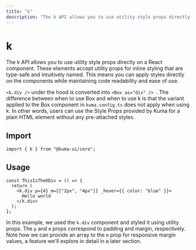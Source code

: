 ```yaml
---
title: "k"
description: "The k API allows you to use utility style props directly on a React component. These elements accept utility props for inline styling that are type-safe and intuitively named. This enables you to apply styles directly on the components while maintaining code readability and ease of use."
---
```



# k

The k API allows you to use utility style props directly on a React component. These elements accept utility props for inline styling that are type-safe and intuitively named. This means you can apply styles directly on the components while maintaining code readability and ease of use.

`<k.div />` under the hood is converted into `<Box as="div" />
`. The difference between when to use Box and when to use k is that the variant applied
to the Box component in `kuma.config.ts` does not apply when using k. In other words,
users can use the Style Props provided by Kuma for a plain HTML element without any
pre-attached styles.

## Import

```tsx copy
import { k } from "@kuma-ui/core";
```

## Usage

<ExampleContainer>
  <ThisIsTheKDiv />
</ExampleContainer>

```tsx copy
const ThisIsTheKDiv = () => {
  return (
    <k.div p={4} m={["2px", "4px"]} _hover={{ color: "blue" }}>
      Hello world
    </k.div>
  );
};
```

In this example, we used the `k.div` component and styled it using utility props. The `p` and `m` props correspond to padding and margin, respectively. Note how we can provide an array to the `m` prop for responsive margin values, a feature we'll explore in detail in a later section.
